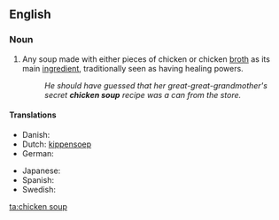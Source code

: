 ==English==
{{wikipedia}}
===Noun===
{{en-noun|s|-|sg=[[chicken]] [[soup]]}}

# Any soup made with either pieces of chicken or chicken [[broth]] as its main [[ingredient]], traditionally seen as having healing powers.
#: ''He should have guessed that her great-great-grandmother's secret '''chicken soup''' recipe was a can from the store.''

====Translations====
{{trans-top|soup as a placebo}}
* Danish: {{t|da|hønsekødssuppe}}
* Dutch: [[kippensoep]]
* German: {{t|de|Hühnersuppe}}
{{trans-mid}}
* Japanese: {{t|ja|チキンスープ|tr=chikinsūpu|sc=Jpan}}
* Spanish: {{t|es|sopa de pollo}}
* Swedish: {{t|sv|kycklingssoppa}}
{{trans-bottom}}

[[ta:chicken soup]]